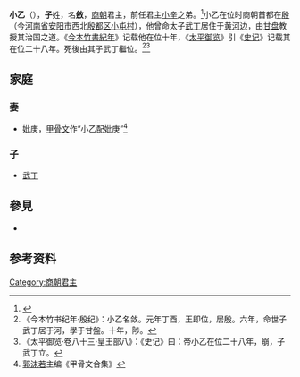 {{Infobox 先秦人物
|名称=小乙
|图像=
|图说=
|别称=
|姓=子
|氏=
|名=敛
|字=
|别名=
|别字=
|时代=商朝
|国家=
|身份=商朝国君
|出生日期=
|逝世日期=
|在位年代=
|父=[[祖丁|祖丁]]
|母=
|正妻=
|妾=
|夫=
|子女=武丁
|太子=
|都城=
|居所=
|墓葬=
}}

'''小乙'''（{{bd|？||？||catIdx=Z}}），'''子'''姓，名'''斂'''，[[商朝|商朝]]君主，前任君主[[小辛|小辛]]之弟。<ref>{{wikisource history|史記|003|小辛、小乙|quote=帝小辛崩，弟小乙立，是為帝小乙。}}</ref>小乙在位时商朝首都在[[殷墟|殷]]（今[[河南省|河南省]][[安阳市|安阳市]]西北[[殷都区|殷都区]][[小屯村|小屯村]]），他曾命太子[[武丁|武丁]]居住于[[黄河|黄河]]边，由[[甘盘|甘盘]]教授其治国之道。《[[今本竹書紀年|今本竹書紀年]]》记载他在位十年，《[[太平御览|太平御览]]》引《[[史记|史记]]》记载其在位二十八年。死後由其子武丁繼位。<ref>《今本竹书纪年·殷纪》：小乙名敛。元年丁酉，王即位，居殷。六年，命世子武丁居于河，學于甘盤。十年，陟。</ref><ref>《太平御览·卷八十三·皇王部八》：《史记》曰：帝小乙在位二十八年，崩，子武丁立。</ref>

==家庭==
===妻===
* 妣庚，[[甲骨文|甲骨文]]作“小乙配妣庚”<ref>[[郭沫若|郭沫若]]主编《甲骨文合集》</ref>
===子===
*[[武丁|武丁]]

==參見==
*{{wikisource history link|史記|003|小辛、小乙}}
== 参考资料 ==
{{notelist|iger=}}
{{reflist|2}}

{{中国君主|兄[[小辛|小辛]]|子[[武丁|武丁]]|[[商朝君主列表|商朝國君]]|第22代}}
{{商朝君主}}

[[Category:商朝君主|Category:商朝君主]]